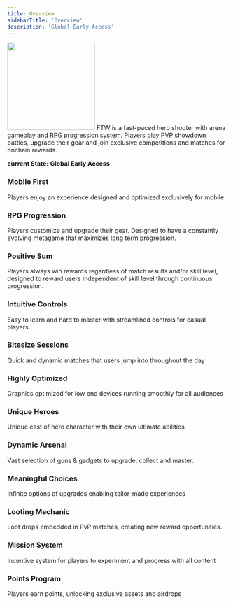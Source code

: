 ```yaml
---
title: Overview
sidebarTitle: 'Overview'
description: 'Global Early Access'
---
```

<img height="200" src="https://media.discordapp.net/attachments/1215545986701725728/1245367148235198464/GI5WfGebwAATdJC.jpg?ex=6716fec9&is=6715ad49&hm=660f7d191b827122acd8d03e05c88bdc91cea49eb0ee8719e557c5e8670bb75d&=&format=webp&width=1016&height=636" />
FTW is a fast-paced hero shooter with arena gameplay and RPG progression system.
Players play PVP showdown battles, upgrade their gear and join exclusive competitions and matches for onchain rewards.

**current State:** __Global Early Access__

### Mobile First
Players enjoy an experience designed and optimized exclusively for mobile.
### RPG Progression
Players customize and upgrade their gear. Designed to have a constantly evolving metagame that maximizes long term progression.
### Positive Sum
Players always win rewards regardless of match results and/or skill level, designed to reward users independent of skill level through continuous progression.
### Intuitive Controls
Easy to learn and hard to master with streamlined controls for casual players.
### Bitesize Sessions
Quick and dynamic matches that users jump into throughout the day
### Highly Optimized
Graphics optimized for low end devices running smoothly for all audiences
### Unique Heroes
Unique cast of hero character with their own ultimate abilities
### Dynamic Arsenal
Vast selection of guns & gadgets to upgrade, collect and master.
### Meaningful Choices
Infinite options of upgrades enabling tailor-made experiences
### Looting Mechanic
Loot drops embedded in PvP matches, creating new reward opportunities.
### Mission System
Incentive system for players to experiment and progress with all content
### Points Program
Players earn points, unlocking exclusive assets and airdrops
